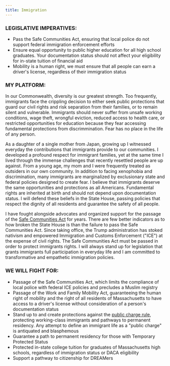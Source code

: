```yaml
---
title: Immigration
---
```


### LEGISLATIVE IMPERATIVES:

-   Pass the Safe Communities Act, ensuring that local police do not support federal immigration enforcement efforts
-   Ensure equal opportunity to public higher education for all high school graduates. Your documentation status should not affect your eligibility for in-state tuition of financial aid
-   Mobility is a human right, we must ensure that all people can earn a driver's license, regardless of their immigration status

### MY PLATFORM:

In our Commonwealth, diversity is our greatest strength. Too frequently, immigrants face the crippling decision to either seek public protections that guard our civil rights and risk separation from their families, or to remain silent and vulnerable. Immigrants should never suffer from unsafe working conditions, wage theft, wrongful eviction, reduced access to health care, or restricted opportunities for education because they fear accessing fundamental protections from discrimmination. Fear has no place in the life of any person. 

As a daughter of a single mother from Japan, growing up I witnessed everyday the contributions that immigrants provide to our communities. I developed a profound respect for immigrant families, yet at the same time I lived through the immense challenges that recently resettled people are up against. From a young age, my mom and I were frequently treated as outsiders in our own community. In addition to facing xenophobia and discrimination, many immigrants are marginalized by exclusionary state and federal policies designed to create fear. I believe that immigrants deserve the same opportunities and protections as all Americans. Fundamental rights are inherited at birth and should not depend upon documentation status. I will defend these beliefs in the State House, passing policies that respect the dignity of all residents and guarantee the safety of all people.

I have fought alongside advocates and organized support for the passage of the  [Safe Communities Act](https://www.miracoalition.org/our-work/safe-communities/)  for years. There are few better indicators as to how broken the State House is than the failure to pass the Safe Communities Act. Since taking office, the Trump administration has stoked nativism and empowered Immigration and Customs Enforcement ("ICE") at the expense of civil rights. The Safe Communities Act must be passed in order to protect immigrants rights. I will always stand up for legislation that grants immigrants full participation in everyday life and I am committed to transformative and empathetic immigration policies. 

### WE WILL FIGHT FOR:

-   Passage of the Safe Communities Act, which limits the compliance of local police with federal ICE policies and precludes a Muslim registry 
-   Passage of the Work and Family Mobility Act, guaranteeing the human right of mobility and the right of all residents of Massachusetts to have access to a driver's license without consideration of a person's documentation status 
-   Stand up to and create protections against the  [public charge rule](https://www.miracoalition.org/our-work/public-charge/), protecting working-class immigrants and pathways to permanent residency. Any attempt to define an immigrant life as a "public charge" is antiquated and blasphemous
-   Guarantee a path to permanent residency for those with Temporary Protected Status 
-   Protected in-state college tuition for graduates of Massachusetts high schools, regardless of immigration status or DACA eligibility
-   Support a pathway to citizenship for DREAMers

